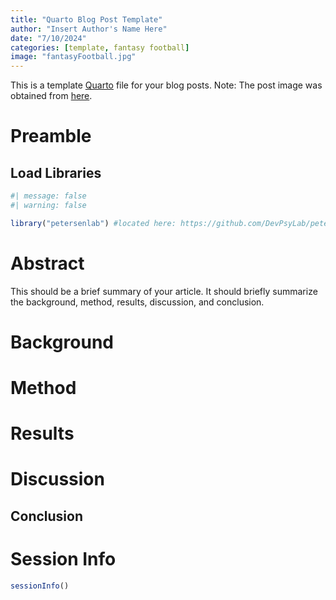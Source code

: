 ```yaml
---
title: "Quarto Blog Post Template"
author: "Insert Author's Name Here"
date: "7/10/2024"
categories: [template, fantasy football]
image: "fantasyFootball.jpg"
---
```


This is a template [Quarto](https://quarto.org) file for your blog posts.
Note: The post image was obtained from [here](https://commons.wikimedia.org/wiki/File:Fantasy_Football_-1.jpg).

# Preamble {#sec-preamble}

## Load Libraries {#sec-loadLibraries}

```r
#| message: false
#| warning: false

library("petersenlab") #located here: https://github.com/DevPsyLab/petersenlab
```

# Abstract {#sec-abstract}

This should be a brief summary of your article.
It should briefly summarize the background, method, results, discussion, and conclusion.

# Background {#sec-background}

# Method {#sec-method}

# Results {#sec-results}

# Discussion {#sec-discussion}

## Conclusion {#sec-conclusion}

# Session Info {#sec-sessionInfo}

```r
sessionInfo()
```
